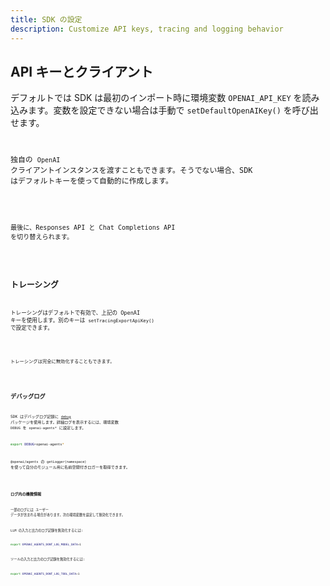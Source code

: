```yaml
---
title: SDK の設定
description: Customize API keys, tracing and logging behavior
---
```



## API キーとクライアント

デフォルトでは SDK は最初のインポート時に環境変数 `OPENAI_API_KEY` を読み込みます。変数を設定できない場合は手動で `setDefaultOpenAIKey()` を呼び出せます。

<Code
  lang="typescript"
  code={setDefaultOpenAIKeyExample}
  title="Set default OpenAI key"
/>

独自の `OpenAI` クライアントインスタンスを渡すこともできます。そうでない場合、SDK はデフォルトキーを使って自動的に作成します。

<Code
  lang="typescript"
  code={setDefaultOpenAIClientExample}
  title="Set default OpenAI client"
/>

最後に、Responses API と Chat Completions API を切り替えられます。

<Code lang="typescript" code={setOpenAIAPIExample} title="Set OpenAI API" />

## トレーシング

トレーシングはデフォルトで有効で、上記の OpenAI キーを使用します。別のキーは `setTracingExportApiKey()` で設定できます。

<Code
  lang="typescript"
  code={setTracingExportApiKeyExample}
  title="Set tracing export API key"
/>

トレーシングは完全に無効化することもできます。

<Code
  lang="typescript"
  code={setTracingDisabledExample}
  title="Disable tracing"
/>

## デバッグログ

SDK はデバッグログ記録に [`debug`](https://www.npmjs.com/package/debug) パッケージを使用します。詳細ログを表示するには、環境変数 `DEBUG` を `openai-agents*` に設定します。

```bash
export DEBUG=openai-agents*
```

`@openai/agents` の `getLogger(namespace)` を使って自分のモジュール用に名前空間付きロガーを取得できます。

<Code lang="typescript" code={getLoggerExample} title="Get logger" />

### ログ内の機微情報

一部のログには ユーザー データが含まれる場合があります。次の環境変数を設定して無効化できます。

LLM の入力と出力のログ記録を無効化するには:

```bash
export OPENAI_AGENTS_DONT_LOG_MODEL_DATA=1
```

ツールの入力と出力のログ記録を無効化するには:

```bash
export OPENAI_AGENTS_DONT_LOG_TOOL_DATA=1
```

